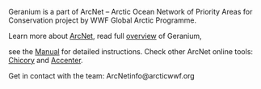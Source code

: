 Geranium is a part of ArcNet -- Arctic Ocean Network of Priority Areas for Conservation project by WWF Global Arctic Programme.

Learn more about [ArcNet](https://www.arcticwwf.org/our-priorities/nature/arcnet/),
read full 
[overview](#section-assessment)
of Geranium,

see the [Manual](#section-manual) for detailed instructions.
Check other ArcNet online tools:
[Chicory](https://wwf-arctic-programme.github.io/chicory/navigation.html)
and
[Accenter](https://wwfarcticprogramme.shinyapps.io/accenter/).

Get in contact with the team: ArcNetinfo@arcticwwf.org

